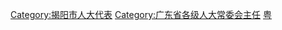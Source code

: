 [[Category:揭阳市人大代表|Category:揭阳市人大代表]]
[[Category:广东省各级人大常委会主任|Category:广东省各级人大常委会主任]]
[[Category:设区的市人大常委会主任|粤]]